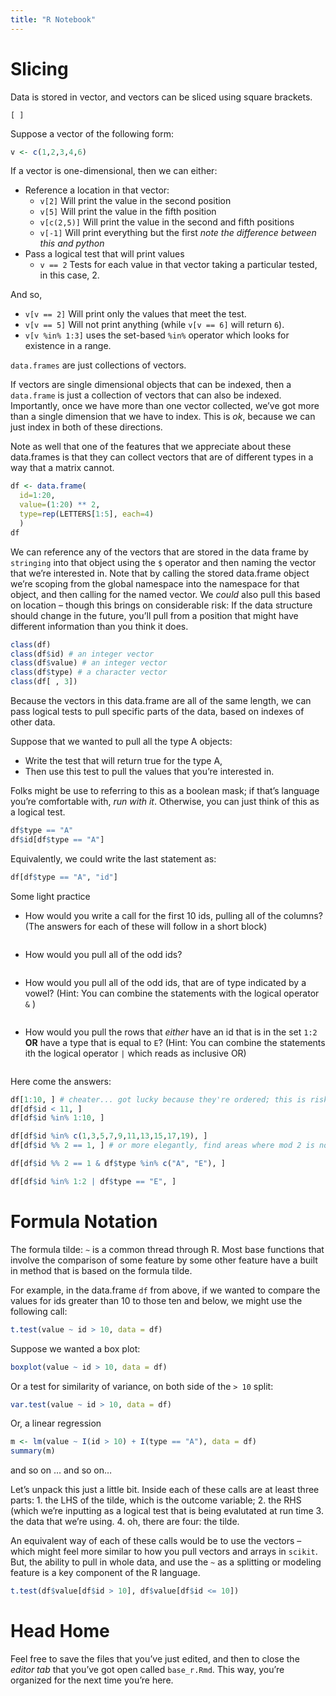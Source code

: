 ```yaml
---
title: "R Notebook"
---
```

# Slicing 

Data is stored in vector, and vectors can be sliced using square brackets.

`[ ]` 

Suppose a vector of the following form:

```r
v <- c(1,2,3,4,6)
```


If a vector is one-dimensional, then we can either:

- Reference a location in that vector:
  - `v[2]` Will print the value in the second position
  - `v[5]` Will print the value in the fifth position
  - `v[c(2,5)]`  Will print the value in the second and fifth positions
  - `v[-1]`  Will print everything but the first *note the difference between this and python* 
- Pass a logical test that will print values
  - `v == 2` Tests for each value in that vector taking a particular tested, in this case, 2. 

And so, 

- `v[v == 2]` Will print only the values that meet the test.
- `v[v == 5]` Will not print anything (while `v[v == 6]` will return `6`).
- `v[v %in% 1:3]` uses the set-based `%in%` operator which looks for existence in a range.  

`data.frames` are just collections of vectors.

If vectors are single dimensional objects that can be indexed, then a `data.frame` is just a collection of vectors that can also be indexed. Importantly, once we have more than one vector collected, we've got more than a single dimension that we have to index. This is *ok*, because we can just index in both of these directions. 

Note as well that one of the features that we appreciate about these data.frames is that they can collect vectors that are of different types in a way that a matrix cannot. 


```r
df <- data.frame(
  id=1:20,
  value=(1:20) ** 2,
  type=rep(LETTERS[1:5], each=4) 
  )
df
```

We can reference any of the vectors that are stored in the data frame by `stringing` into that object using the `$` operator and then naming the vector that we're interested in. Note that by calling the stored data.frame object we're scoping from the global namespace into the namespace for that object, and then calling for the named vector. We *could* also pull this based on location -- though this brings on considerable risk: If the data structure should change in the future, you'll pull from a position that might have different information than you think it does. 

```r
class(df)
class(df$id) # an integer vector
class(df$value) # an integer vector
class(df$type) # a character vector
class(df[ , 3]) 
``` 
      
Because the vectors in this data.frame are all of the same length, we can pass logical tests to pull specific parts of the data, based on indexes of other data. 

Suppose that we wanted to pull all the type A objects: 

- Write the test that will return true for the type A,
- Then use this test to pull the values that you're interested in. 

Folks might be use to referring to this as a boolean mask; if that's language you're comfortable with, *run with it*. Otherwise, you can just think of this as a logical test. 

```r
df$type == "A"
df$id[df$type == "A"]
``` 
Equivalently, we could write the last statement as: 

```r
df[df$type == "A", "id"]
```
Some light practice 

- How would you write a call for the first 10 ids, pulling all of the columns? (The answers for each of these will follow in a short block)

```r

```

- How would you pull all of the odd ids? 

```r

```

- How would you pull all of the odd ids, that are of type indicated by a vowel? (Hint: You can combine the statements with the logical operator `&` )

```r

```

- How would you pull the rows that *either* have an id that is in the set `1:2` **OR** have a type that is equal to `E`? (Hint: You can combine the statements ith the logical operator `|` which reads as inclusive OR)

```r

```

Here come the answers: 

```r
df[1:10, ] # cheater... got lucky because they're ordered; this is risky
df[df$id < 11, ]
df[df$id %in% 1:10, ]

df[df$id %in% c(1,3,5,7,9,11,13,15,17,19), ]
df[df$id %% 2 == 1, ] # or more elegantly, find areas where mod 2 is not zero.

df[df$id %% 2 == 1 & df$type %in% c("A", "E"), ]

df[df$id %in% 1:2 | df$type == "E", ]
```

# Formula Notation 
The formula tilde: `~` is a common thread through R. Most base functions that involve the comparison of some feature by some other feature have a built in method that is based on the formula tilde.

For example, in the data.frame `df` from above, if we wanted to compare the values for ids greater than 10 to those ten and below, we might use the following call:

```r
t.test(value ~ id > 10, data = df)
```

Suppose we wanted a box plot:

```r
boxplot(value ~ id > 10, data = df)
```

Or a test for similarity of variance, on both side of the `> 10` split:

```r
var.test(value ~ id > 10, data = df)
``` 

Or, a linear regression

```r
m <- lm(value ~ I(id > 10) + I(type == "A"), data = df)
summary(m)
``` 

and so on ... and so on...

Let's unpack this just a little bit. Inside each of these calls are at least three parts:
1. the LHS of the tilde, which is the outcome variable;
2. the RHS (which we're inputting as a logical test that is being evalutated at run time
3. the data that we're using.
4. oh, there are four: the tilde.

An equivalent way of each of these calls would be to use the vectors -- which might feel more similar to how you pull vectors and arrays in `scikit`. But, the ability to pull in whole data, and use the `~` as a splitting or modeling feature is a key component of the R language. 

```r
t.test(df$value[df$id > 10], df$value[df$id <= 10])
```

# Head Home

Feel free to save the files that you've just edited, and then to close the *editor tab* that you've got open called `base_r.Rmd`. This way, you're organized for the next time you're here. 

